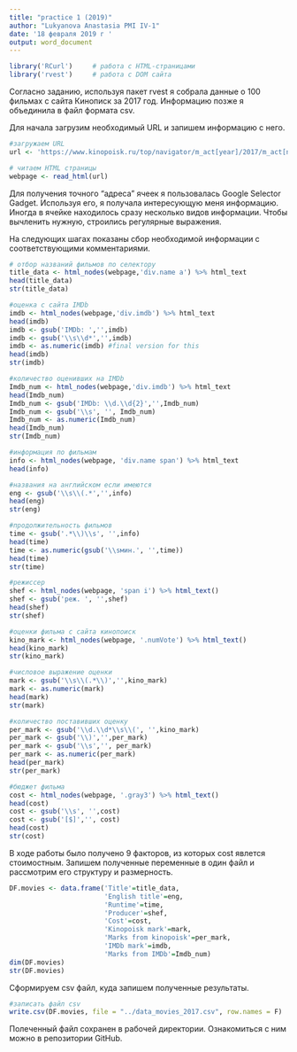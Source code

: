 ---
title: "practice 1 (2019)"
author: "Lukyanova Anastasia PMI IV-1"
date: '18 февраля 2019 г '
output: word_document
---

```{r setup, message = F, warning = F}
library('RCurl')     # работа с HTML-страницами
library('rvest')     # работа с DOM сайта
```

Согласно заданию, используя пакет rvest я собрала данные о 100 фильмах с сайта Кинописк за 2017 год. Информацию позже я объединила в файл формата csv.

Для начала загрузим необходимый URL и запишем информацию с него.

```{r загрузка данных, warning = F}
#загружаем URL
url <- 'https://www.kinopoisk.ru/top/navigator/m_act[year]/2017/m_act[num_vote]/100/m_act[rating]/1%3A/m_act[gross]/%3A800/m_act[gross_type]/domestic/order/budget/perpage/100/#results'

# читаем HTML страницы
webpage <- read_html(url)
```

Для получения точного "адреса" ячеек я пользовалась Google Selector Gadget. Используя его, я получала интересующую меня информацию. Иногда в ячейке находилось сразу несколько видов информации. Чтобы вычленить нужную, строились регулярные выражения. 

На следующих шагах показаны сбор необходимой информации с соответствующими комментариями.

```{r формирование массива, warning=FALSE}
# отбор названий фильмов по селектору
title_data <- html_nodes(webpage,'div.name a') %>% html_text
head(title_data)
str(title_data)

#оценка с сайта IMDb
imdb <- html_nodes(webpage,'div.imdb') %>% html_text
head(imdb)
imdb <- gsub('IMDb: ','',imdb)
imdb <- gsub('\\s\\d*','',imdb)
imdb <- as.numeric(imdb) #final version for this
head(imdb)
str(imdb)

#количество оценивших на IMDb
Imdb_num <- html_nodes(webpage,'div.imdb') %>% html_text 
head(Imdb_num)
Imdb_num <- gsub('IMDb: \\d.\\d{2}','',Imdb_num)
Imdb_num <- gsub('\\s', '', Imdb_num)
Imdb_num <- as.numeric(Imdb_num)
head(Imdb_num)
str(Imdb_num)

#информация по фильмам
info <- html_nodes(webpage, 'div.name span') %>% html_text
head(info)

#названия на английском если имеются
eng <- gsub('\\s\\(.*','',info)
head(eng)
str(eng)

#продолжительность фильмов
time <- gsub('.*\\)\\s', '',info)
head(time)
time <- as.numeric(gsub('\\sмин.', '',time))
head(time)
str(time)

#режиссер
shef <- html_nodes(webpage, 'span i') %>% html_text()
shef <- gsub('реж. ', '',shef)
head(shef)
str(shef)

#оценки фильма с сайта кинопоиск
kino_mark <- html_nodes(webpage, '.numVote') %>% html_text()
head(kino_mark)
str(kino_mark)

#числовое выражение оценки
mark <- gsub('\\s\\(.*\\)','',kino_mark)
mark <- as.numeric(mark)
head(mark)
str(mark)

#количество поставивших оценку
per_mark <- gsub('\\d.\\d*\\s\\(', '',kino_mark)
per_mark <- gsub('\\)','',per_mark)
per_mark <- gsub('\\s','', per_mark)
per_mark <- as.numeric(per_mark)
head(per_mark)
str(per_mark)

#бюджет фильма
cost <- html_nodes(webpage, '.gray3') %>% html_text()
head(cost)
cost <- gsub('\\s', '',cost)
cost <- gsub('[$]','', cost)
head(cost)
str(cost)
```

В ходе работы было получено 9 факторов, из которых cost явлется стоимостным. Запишем полученные переменные в один файл и рассмотрим его структуру и размерность.

```{r запись фрейма, warning=F}
DF.movies <- data.frame('Title'=title_data,
                        'English title'=eng,
                        'Runtime'=time,
                        'Producer'=shef,
                        'Cost'=cost,
                        'Kinopoisk mark'=mark,
                        'Marks from kinopoisk'=per_mark,
                        'IMDb mark'=imdb,
                        'Marks from IMDb'=Imdb_num)
dim(DF.movies)
str(DF.movies)
```

Сформируем csv файл, куда запишем полученные результаты.

```{r запись в файл, message=F, warning=F}
#записать файл csv
write.csv(DF.movies, file = "../data_movies_2017.csv", row.names = F)
```

Полeченный файл сохранен в рабочей директории. Ознакомиться с ним можно в репозитории GitHub.
